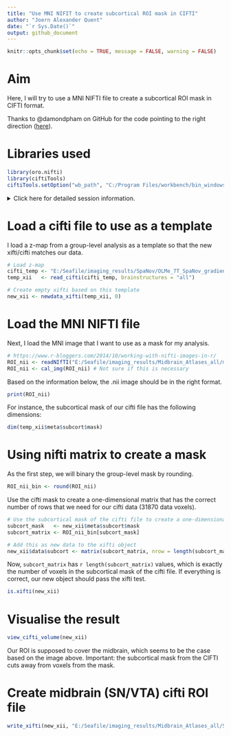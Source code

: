 ```yaml
---
title: "Use MNI NIFIT to create subcortical ROI mask in CIFTI"
author: "Joern Alexander Quent"
date: "`r Sys.Date()`"
output: github_document
---
```


```r
knitr::opts_chunk$set(echo = TRUE, message = FALSE, warning = FALSE)
```

# Aim
Here, I will try to use a MNI NIFTI file to create a subcortical ROI mask in CIFTI format. 

Thanks to @damondpham on GitHub for the code pointing to the right direction ([here](https://github.com/mandymejia/ciftiTools/issues/61)).

# Libraries used
```r
library(oro.nifti)
library(ciftiTools)
ciftiTools.setOption("wb_path", "C:/Program Files/workbench/bin_windows64")
```

<details>
 <summary>Click here for detailed session information. </summary>

```r
sessioninfo::session_info()
```
</details>


# Load a cifti file to use as a template
I load a z-map from a group-level analysis as a template so that the new xifti/cifti matches our data. 

```r
# Load z-map
cifti_temp <- "E:/Seafile/imaging_results/SpaNov/OLMe_7T_SpaNov_gradient_6lvl_smo4_MSMAll/cope7.feat/stats/vwc/results_lvl2cope1_dat_ztstat_c1.dscalar.nii"
temp_xii   <- read_cifti(cifti_temp, brainstructures = "all")

# Create empty xifti based on this template
new_xii <- newdata_xifti(temp_xii, 0)
```

# Load the MNI NIFTI file
Next, I load the MNI image that I want to use as a mask for my analysis. 

```r
# https://www.r-bloggers.com/2014/10/working-with-nifti-images-in-r/
ROI_nii <- readNIfTI("E:/Seafile/imaging_results/Midbrain_Atlases_all/mean_fullMB.nii.gz")
ROI_nii <- cal_img(ROI_nii) # Not sure if this is necessary
```

Based on the information below, the .nii image should be in the right format. 

```r
print(ROI_nii)
```

For instance, the subcortical mask of our cifti file has the following dimensions: 

```r
dim(temp_xii$meta$subcort$mask)
```


# Using nifti matrix to create a mask
As the first step, we will binary the group-level mask by rounding. 

```r
ROI_nii_bin <- round(ROI_nii)
```

Use the cifti mask to create a one-dimensional matrix that has the correct number of rows that we need for our cifti data (31870 data voxels). 

```r
# Use the subcortical mask of the cifti file to create a one-dimensional matrix/vector
subcort_mask   <- new_xii$meta$subcort$mask
subcort_matrix <- ROI_nii_bin[subcort_mask]

# Add this as new data to the xifti object
new_xii$data$subcort <- matrix(subcort_matrix, nrow = length(subcort_matrix), ncol = 1)
```

Now, `subcort_matrix` has `r length(subcort_matrix)` values, which is exactly the number of voxels in the subcortical mask of the cifti file. If everything is correct, our new object should pass the xifti test.

```r
is.xifti(new_xii)
```

# Visualise the result
```r
view_cifti_volume(new_xii)
```

Our ROI is supposed to cover the midbrain, which seems to be the case based on the image above. Important: the subcortical mask from the CIFTI cuts away from voxels from the mask. 

# Create midbrain (SN/VTA) cifti ROI file
```r
write_xifti(new_xii, "E:/Seafile/imaging_results/Midbrain_Atlases_all/SN_VTA_ROI.dscalar.nii")
```
